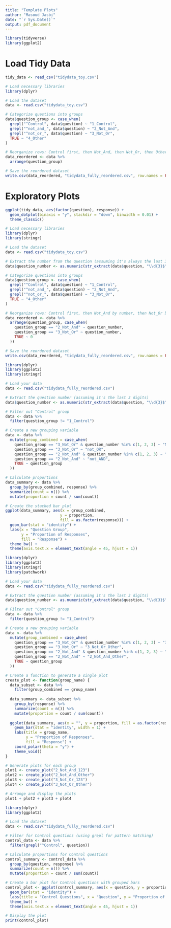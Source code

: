```yaml
---
title: "Template Plots"
author: "Masoud Jasbi"
date: "`r Sys.Date()`"
output: pdf_document
---
```


```r
library(tidyverse)
library(ggplot2)
```

# Load Tidy Data

```r
tidy_data <- read_csv("tidydata_toy.csv")
```

```r
# Load necessary libraries
library(dplyr)

# Load the dataset
data <- read.csv("tidydata_toy.csv")

# Categorize questions into groups
data$question_group <- case_when(
  grepl("^Control", data$question) ~ "1_Control",
  grepl("^not_and_", data$question) ~ "2_Not_And",
  grepl("^not_or_", data$question) ~ "3_Not_Or",
  TRUE ~ "4_Other"
)

# Reorganize rows: Control first, then Not_And, then Not_Or, then Other
data_reordered <- data %>%
  arrange(question_group)

# Save the reordered dataset
write.csv(data_reordered, "tidydata_fully_reordered.csv", row.names = FALSE)
```

# Exploratory Plots

```r
ggplot(tidy_data, aes(factor(question), response)) + 
  geom_dotplot(binaxis = "y", stackdir = "down", binwidth = 0.01) +
  theme_classic()
```
```r
# Load necessary libraries
library(dplyr)
library(stringr)

# Load the dataset
data <- read.csv("tidydata_toy.csv")

# Extract the number from the question (assuming it's always the last 3 digits)
data$question_number <- as.numeric(str_extract(data$question, "\\d{3}$"))

# Categorize questions into groups
data$question_group <- case_when(
  grepl("^Control", data$question) ~ "1_Control",
  grepl("^not_and_", data$question) ~ "2_Not_And",
  grepl("^not_or_", data$question) ~ "3_Not_Or",
  TRUE ~ "4_Other"
)

# Reorganize rows: Control first, then Not_And by number, then Not_Or by number, then Other
data_reordered <- data %>%
  arrange(question_group, case_when(
    question_group == "2_Not_And" ~ question_number, 
    question_group == "3_Not_Or" ~ question_number,
    TRUE ~ 0 
  ))

# Save the reordered dataset
write.csv(data_reordered, "tidydata_fully_reordered.csv", row.names = FALSE)
```

```r
library(dplyr)
library(ggplot2)
library(stringr)

# Load your data
data <- read.csv("tidydata_fully_reordered.csv")

# Extract the question number (assuming it's the last 3 digits)
data$question_number <- as.numeric(str_extract(data$question, "\\d{3}$"))

# Filter out "Control" group
data <- data %>% 
  filter(question_group != "1_Control")

# Create a new grouping variable 
data <- data %>%
  mutate(group_combined = case_when(
    question_group == "3_Not_Or" & question_number %in% c(1, 2, 3) ~ "NOT_or",
    question_group == "3_Not_Or" ~ "not_OR",
    question_group == "2_Not_And" & question_number %in% c(1, 2, 3) ~ "NOT_and",
    question_group == "2_Not_And" ~ "not_AND",
    TRUE ~ question_group 
  ))

# Calculate proportions
data_summary <- data %>%
  group_by(group_combined, response) %>%
  summarize(count = n()) %>%
  mutate(proportion = count / sum(count))

# Create the stacked bar plot
ggplot(data_summary, aes(x = group_combined, 
                        y = proportion, 
                        fill = as.factor(response))) + 
  geom_bar(stat = "identity") +
  labs(x = "Question Group", 
       y = "Proportion of Responses", 
       fill = "Response") +
  theme_bw() +
  theme(axis.text.x = element_text(angle = 45, hjust = 1))

```

```r
library(dplyr)
library(ggplot2)
library(stringr)
library(patchwork) 

# Load your data
data <- read.csv("tidydata_fully_reordered.csv")

# Extract the question number (assuming it's the last 3 digits)
data$question_number <- as.numeric(str_extract(data$question, "\\d{3}$"))

# Filter out "Control" group
data <- data %>% 
  filter(question_group != "1_Control")

# Create a new grouping variable 
data <- data %>%
  mutate(group_combined = case_when(
    question_group == "3_Not_Or" & question_number %in% c(1, 2, 3) ~ "3_Not_Or_123",
    question_group == "3_Not_Or" ~ "3_Not_Or_Other",
    question_group == "2_Not_And" & question_number %in% c(1, 2, 3) ~ "2_Not_And_123",
    question_group == "2_Not_And" ~ "2_Not_And_Other",
    TRUE ~ question_group 
  ))

# Create a function to generate a single plot
create_plot <- function(group_name) {
  data_subset <- data %>% 
    filter(group_combined == group_name) 
  
  data_summary <- data_subset %>%
    group_by(response) %>%
    summarize(count = n()) %>%
    mutate(proportion = count / sum(count))
  
  ggplot(data_summary, aes(x = "", y = proportion, fill = as.factor(response))) + 
    geom_bar(stat = "identity", width = 1) + 
    labs(title = group_name, 
         y = "Proportion of Responses", 
         fill = "Response") +
    coord_polar(theta = "y") + 
    theme_void() 
}

# Generate plots for each group
plot1 <- create_plot("2_Not_And_123")
plot2 <- create_plot("2_Not_And_Other")
plot3 <- create_plot("3_Not_Or_123")
plot4 <- create_plot("3_Not_Or_Other")

# Arrange and display the plots
plot1 + plot2 + plot3 + plot4

```
```r
library(dplyr)
library(ggplot2)

# Load the dataset
data <- read.csv("tidydata_fully_reordered.csv")

# Filter for Control questions (using grepl for pattern matching)
control_data <- data %>%
  filter(grepl("^Control", question)) 

# Calculate proportions for Control questions
control_summary <- control_data %>%
  group_by(question, response) %>% 
  summarize(count = n()) %>%
  mutate(proportion = count / sum(count))

# Create a bar plot for Control questions with grouped bars
control_plot <- ggplot(control_summary, aes(x = question, y = proportion, fill = as.factor(response))) +
  geom_bar(stat = "identity") + 
  labs(title = "Control Questions", x = "Question", y = "Proportion of Responses", fill = "Response") +
  theme_bw() +
  theme(axis.text.x = element_text(angle = 45, hjust = 1)) 

# Display the plot
print(control_plot)
```

